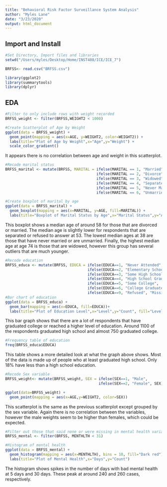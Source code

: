 ```yaml
---
title: "Behavioral Risk Factor Surveillance System Analysis"
author: "Myles Lane"
date: "3/23/2020"
output: html_document
---
```



## Import and Install

```r
#Set Directory, Import files and libraries
setwd("/Users/myles/Desktop/Home/INST408/ICE/ICE_7")

BRFSS<- read.csv("BRFSS.csv")

library(ggplot2)
library(summarytools)
library(dplyr)
```


## EDA

```r
#Filter to only include rows with weight recorded
BRFSS_weight <- filter(BRFSS,WEIGHT2 < 1000)

#Create Scatterplot of Age by Weight
ggplot(data = BRFSS_weight) +
  geom_point(mapping = aes(x=AGE, y=WEIGHT2, color=WEIGHT2)) +
  labs(title="Plot of Age by Weight",x="Age",y="Weight") +
  scale_color_gradient()
```

It appears there is no correlation between age and weight in this scatterplot.



```r
#Recode marital status
BRFSS_marital <- mutate(BRFSS, MARITAL = ifelse(MARITAL == 1, "Married", 
                                         ifelse(MARITAL == 2, "Divorce",
                                         ifelse(MARITAL == 3, "Widowed", 
                                         ifelse(MARITAL == 4, "Separated", 
                                         ifelse(MARITAL == 5, "Never Married", 
                                         ifelse(MARITAL == 6, "Unmarried", "Refused")))))))

#Create boxplot of marital by age
ggplot(data = BRFSS_marital) +
  geom_boxplot(mapping = aes(x=MARITAL, y=AGE, fill=MARITAL)) +
  labs(title="Boxplot of Marital Status by Age",x="Marital Status",y="Age", fill="Status")
```

This boxplot shows a median age of around 58 for those that are divorced or married. The median age is slightly lower for respondents that are separated or refused to answer at 53. The lowest median ages at 38 are those that have never married or are unmarried. Finally, the highest median age at age 74 is those that are widowed, however this group has several outliers that are much younger.





```r
#Recode education
BRFSS_educa <- mutate(BRFSS, EDUCA = ifelse(EDUCA==1, "Never Attended", 
                                     ifelse(EDUCA==2, "Elementary School", 
                                     ifelse(EDUCA==3, "Some High School", 
                                     ifelse(EDUCA==4, "High School Graduate", 
                                     ifelse(EDUCA==5, "Some College", 
                                     ifelse(EDUCA==6, "College Graduate", 
                                     ifelse(EDUCA==9, "Refused", "Missing"))))))))
#Bar chart of education
ggplot(data = BRFSS_educa) +
  geom_bar(mapping = aes(x=EDUCA, fill=EDUCA))+
  labs(title="Plot of Education Level",x="Level",y="Count", fill="Level")

```

This bar graph shows that there are a lot of respondents that have graduated college or reached a higher level of education. Around 1100 of the respondents graduated high school and almost 750 graduated college. 



```r
#Frequency table of education
freq(BRFSS_educa$EDUCA)
```

This table shows a more detailed look at what the graph above shows. Most of the data is made up of people who at least graduated high school. Only 18% have less than a high school education.



```r
#Recode Sex variable
BRFSS_weight<- mutate(BRFSS_weight, SEX = ifelse(SEX==1, "Male", 
                                          ifelse(SEX==2, "Female", SEX)))

ggplot(data=BRFSS_weight) +
  geom_point(mapping = aes(x=AGE,y=WEIGHT2, color=SEX)) 

```

This scatterplot is the same as the previous scatterplot except grouped by the sex variable. Again there is no correlation between the variables, however the male weights seem to be higher than females, which could be expected.



```r
#Filter out those that said none or were missing in mental health variable
BRFSS_mental <- filter(BRFSS, MENTHLTH < 31) 

#Histogram of mental health
ggplot(data = BRFSS_mental) +
  geom_histogram(mapping = aes(x=MENTHLTH), bins = 10, fill="Dark red")+
  labs(title="Plot of Mental Health",x="Days",y="Count")
```

The histogram shows spikes in the number of days with bad mental health at 5 days and 30 days. These peak at around 240 and 260 cases, respectively. 
